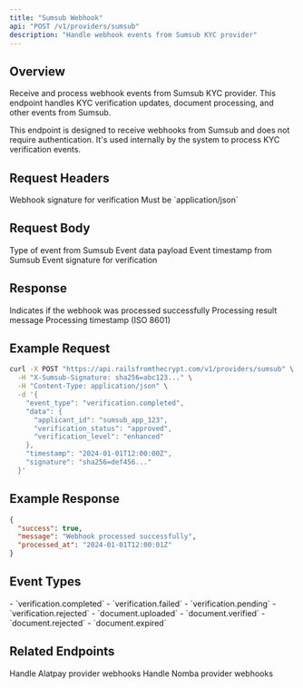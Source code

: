 ```yaml
---
title: "Sumsub Webhook"
api: "POST /v1/providers/sumsub"
description: "Handle webhook events from Sumsub KYC provider"
---
```


## Overview

Receive and process webhook events from Sumsub KYC provider. This endpoint handles KYC verification updates, document processing, and other events from Sumsub.

<Note>
This endpoint is designed to receive webhooks from Sumsub and does not require authentication. It's used internally by the system to process KYC verification events.
</Note>

## Request Headers

<ParamField header="X-Sumsub-Signature" type="string" required>
  Webhook signature for verification
</ParamField>

<ParamField header="Content-Type" type="string" required>
  Must be `application/json`
</ParamField>

## Request Body

<ParamField body="event_type" type="string" required>
  Type of event from Sumsub
</ParamField>

<ParamField body="data" type="object" required>
  Event data payload
</ParamField>

<ParamField body="timestamp" type="string" required>
  Event timestamp from Sumsub
</ParamField>

<ParamField body="signature" type="string" required>
  Event signature for verification
</ParamField>

## Response

<ResponseField name="success" type="boolean">
  Indicates if the webhook was processed successfully
</ResponseField>

<ResponseField name="message" type="string">
  Processing result message
</ResponseField>

<ResponseField name="processed_at" type="string">
  Processing timestamp (ISO 8601)
</ResponseField>

## Example Request

<CodeGroup>

```bash cURL
curl -X POST "https://api.railsfromthecrypt.com/v1/providers/sumsub" \
  -H "X-Sumsub-Signature: sha256=abc123..." \
  -H "Content-Type: application/json" \
  -d '{
    "event_type": "verification.completed",
    "data": {
      "applicant_id": "sumsub_app_123",
      "verification_status": "approved",
      "verification_level": "enhanced"
    },
    "timestamp": "2024-01-01T12:00:00Z",
    "signature": "sha256=def456..."
  }'
```

</CodeGroup>

## Example Response

<ResponseExample>

```json Success Response
{
  "success": true,
  "message": "Webhook processed successfully",
  "processed_at": "2024-01-01T12:00:01Z"
}
```

</ResponseExample>

## Event Types

<CardGroup cols={2}>
  <Card title="Verification Events" icon="user-check">
    - `verification.completed`
    - `verification.failed`
    - `verification.pending`
    - `verification.rejected`
  </Card>
  <Card title="Document Events" icon="file-text">
    - `document.uploaded`
    - `document.verified`
    - `document.rejected`
    - `document.expired`
  </Card>
</CardGroup>

## Related Endpoints

<CardGroup cols={2}>
  <Card
    title="Alatpay Webhook"
    icon="alat"
    href="/api/providers/alatpay"
  >
    Handle Alatpay provider webhooks
  </Card>
  <Card
    title="Nomba Webhook"
    icon="nomba"
    href="/api/providers/nomba"
  >
    Handle Nomba provider webhooks
  </Card>
</CardGroup>

